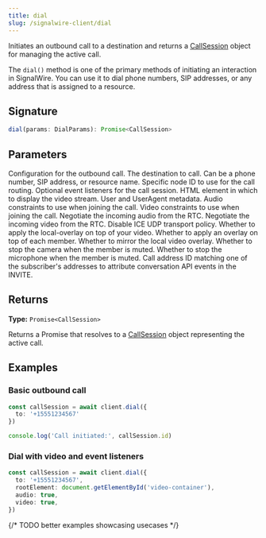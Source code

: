 ```yaml
---
title: dial
slug: /signalwire-client/dial
---
```



Initiates an outbound call to a destination and returns a
[CallSession](../call-session/index.mdx) object for managing the active call.

The `dial()` method is one of the primary methods of initiating an interaction in SignalWire.
You can use it to dial phone numbers, SIP addresses, or any address that is assigned to a resource. 

## Signature

```typescript
dial(params: DialParams): Promise<CallSession>
```

## Parameters

<APIField name="params" type="DialParams" required>
  Configuration for the outbound call.
</APIField>

<APIField name="params.to" type="string" required>
  The destination to call. Can be a phone number, SIP address, or resource name.
</APIField>

<APIField name="params.nodeId" type="string">
  Specific node ID to use for the call routing.
</APIField>

<APIField name="params.listen" type="Partial<CallListeners>">
  Optional event listeners for the call session.
</APIField>

<APIField name="params.rootElement" type="HTMLElement | null">
  HTML element in which to display the video stream.
</APIField>

<APIField name="params.userVariables" type="Record<string, any>">
  User and UserAgent metadata.
</APIField>

<APIField name="params.audio" type="MediaStreamConstraints['audio']" default="true">
  Audio constraints to use when joining the call.
</APIField>

<APIField name="params.video" type="MediaStreamConstraints['video']" default="true">
  Video constraints to use when joining the call.
</APIField>

<APIField name="params.negotiateAudio" type="boolean" default="true">
  Negotiate the incoming audio from the RTC.
</APIField>

<APIField name="params.negotiateVideo" type="boolean" default="true">
  Negotiate the incoming video from the RTC.
</APIField>

<APIField name="params.disableUdpIceServers" type="boolean">
  Disable ICE UDP transport policy.
</APIField>

<APIField name="params.applyLocalVideoOverlay" type="boolean" default="true">
  Whether to apply the local-overlay on top of your video.
</APIField>

<APIField name="params.applyMemberOverlay" type="boolean" default="true">
  Whether to apply an overlay on top of each member.
</APIField>

<APIField name="params.mirrorLocalVideoOverlay" type="boolean" default="false">
  Whether to mirror the local video overlay.
</APIField>

<APIField name="params.stopCameraWhileMuted" type="boolean" default="true">
  Whether to stop the camera when the member is muted.
</APIField>

<APIField name="params.stopMicrophoneWhileMuted" type="boolean" default="true">
  Whether to stop the microphone when the member is muted.
</APIField>

<APIField name="params.fromCallAddressId" type="string">
  Call address ID matching one of the subscriber's addresses to attribute conversation API events in the INVITE.
</APIField>


## Returns

**Type:** `Promise<CallSession>`

Returns a Promise that resolves to a [CallSession](../call-session/index.mdx) object representing the active call.

## Examples

### Basic outbound call

```typescript
const callSession = await client.dial({
  to: '+15551234567'
})

console.log('Call initiated:', callSession.id)
```

### Dial with video and event listeners

```typescript
const callSession = await client.dial({
  to: '+15551234567',
  rootElement: document.getElementById('video-container'),
  audio: true,
  video: true,
})
```

{/* TODO better examples showcasing usecases */}